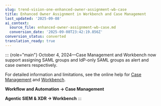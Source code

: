 ```yaml
---
slug: trend-vision-one-enhanced-owner-assignment-wb-case
title: Enhanced Owner Assignment in Workbench and Case Management
last_updated: '2025-09-08'
ai_context:
  source_file: enhanced-owner-assignment-wb-case.md
  conversion_date: '2025-09-08T23:42:19.856Z'
conversion_status: converted
translation_ready: true
---
```


::: {role="main"}
October 4, 2024—Case Management and Workbench now support assigning SAML groups and IdP-only SAML groups as alert and case owners respectively.

For detailed information and limitations, see the online help for [Case Management](trend-vision-one-cases.mdx) and [Workbench](assigning-alerts.mdx).

**Workflow and Automation → Case Management**

**Agentic SIEM & XDR → Workbench**
:::
